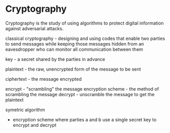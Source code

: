 # Cryptography

Cryptography is the study of using algorithms to protect digital
information against adversarial attacks.

classical cryptography - designing and using codes that enable two parties
to send messages while keeping those messages hidden from an eavesdropper
who can monitor all communication between them

key - a secret shared by the parties in advance

plaintext - the raw, unencrypted form of the message to be sent

ciphertext - the message encrypted

encrypt - "scrambling" the message encryption scheme - the method of
scrambling the message decrypt - unscramble the message to get the
plaintext

symetric algorithm

- encryption scheme where parties a and b use a single secret key to
  encrypt and decrypt
